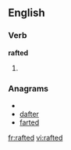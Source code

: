 ==English==

===Verb===
'''rafted'''

# {{past of|[[raft]]}}

===Anagrams===
* {{alphagram|adefrt}}
* [[dafter#English|dafter]]
* [[farted#English|farted]]

[[fr:rafted]]
[[vi:rafted]]